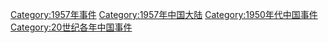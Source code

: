 [[Category:1957年事件|Category:1957年事件]]
[[Category:1957年中国大陆|Category:1957年中国大陆]]
[[Category:1950年代中国事件|Category:1950年代中国事件]]
[[Category:20世纪各年中国事件|Category:20世纪各年中国事件]]